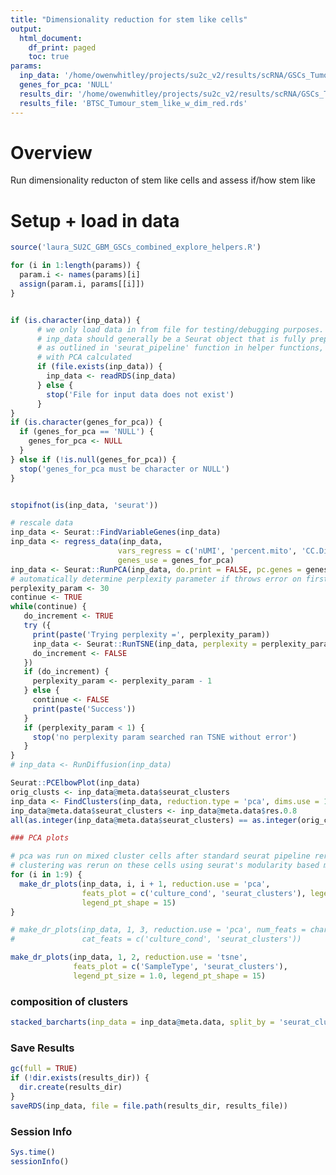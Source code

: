 ```yaml
---
title: "Dimensionality reduction for stem like cells"
output:
  html_document:
    df_print: paged
    toc: true
params:
  inp_data: '/home/owenwhitley/projects/su2c_v2/results/scRNA/GSCs_Tumour_combined_no_G800_L_G637_L/BTSC_Tumour_combined_stem_like.rds'
  genes_for_pca: 'NULL'
  results_dir: '/home/owenwhitley/projects/su2c_v2/results/scRNA/GSCs_Tumour_combined_no_G800_L_G637_L/'
  results_file: 'BTSC_Tumour_stem_like_w_dim_red.rds'
---
```


# Overview

Run dimensionality reducton of stem like cells and assess if/how stem like 

# Setup + load in data

``` r

source('laura_SU2C_GBM_GSCs_combined_explore_helpers.R')

for (i in 1:length(params)) {
  param.i <- names(params)[i]
  assign(param.i, params[[i]])
}


if (is.character(inp_data)) {
      # we only load data in from file for testing/debugging purposes.
      # inp_data should generally be a Seurat object that is fully preprocessed 
      # as outlined in 'seurat_pipeline' function in helper functions,
      # with PCA calculated
      if (file.exists(inp_data)) {
        inp_data <- readRDS(inp_data)
      } else {
        stop('File for input data does not exist')
      }
}
if (is.character(genes_for_pca)) {
  if (genes_for_pca == 'NULL') {
    genes_for_pca <- NULL
  }
} else if (!is.null(genes_for_pca)) {
  stop('genes_for_pca must be character or NULL')
}


stopifnot(is(inp_data, 'seurat'))

```

``` r
# rescale data
inp_data <- Seurat::FindVariableGenes(inp_data)
inp_data <- regress_data(inp_data,
                        vars_regress = c('nUMI', 'percent.mito', 'CC.Difference'),
                        genes_use = genes_for_pca)
inp_data <- Seurat::RunPCA(inp_data, do.print = FALSE, pc.genes = genes_for_pca)
# automatically determine perplexity parameter if throws error on first time around
perplexity_param <- 30
continue <- TRUE
while(continue) {
   do_increment <- TRUE
   try ({
     print(paste('Trying perplexity =', perplexity_param))
     inp_data <- Seurat::RunTSNE(inp_data, perplexity = perplexity_param, reduction.use = 'pca')
     do_increment <- FALSE
   })
   if (do_increment) {
     perplexity_param <- perplexity_param - 1
   } else {
     continue <- FALSE
     print(paste('Success'))
   }
   if (perplexity_param < 1) {
     stop('no perplexity param searched ran TSNE without error')
   }
}
# inp_data <- RunDiffusion(inp_data)

Seurat::PCElbowPlot(inp_data)
orig_clusts <- inp_data@meta.data$seurat_clusters
inp_data <- FindClusters(inp_data, reduction.type = 'pca', dims.use = 1:10, resolution = 0.8)
inp_data@meta.data$seurat_clusters <- inp_data@meta.data$res.0.8
all(as.integer(inp_data@meta.data$seurat_clusters) == as.integer(orig_clusts))
```

```r
### PCA plots

# pca was run on mixed cluster cells after standard seurat pipeline rerun.
# clustering was rerun on these cells using seurat's modularity based method
for (i in 1:9) {
  make_dr_plots(inp_data, i, i + 1, reduction.use = 'pca',
                feats_plot = c('culture_cond', 'seurat_clusters'), legend_pt_size = 1.0,
                legend_pt_shape = 15)
}

# make_dr_plots(inp_data, 1, 3, reduction.use = 'pca', num_feats = character(0),
#               cat_feats = c('culture_cond', 'seurat_clusters'))

make_dr_plots(inp_data, 1, 2, reduction.use = 'tsne',
              feats_plot = c('SampleType', 'seurat_clusters'),
              legend_pt_size = 1.0, legend_pt_shape = 15)

```

### composition of clusters

``` r
stacked_barcharts(inp_data = inp_data@meta.data, split_by = 'seurat_clusters', color_by = 'SampleType')
```

### Save Results

``` r
gc(full = TRUE)
if (!dir.exists(results_dir)) {
  dir.create(results_dir)
}
saveRDS(inp_data, file = file.path(results_dir, results_file))
```

### Session Info

``` r
Sys.time()
sessionInfo()
```
